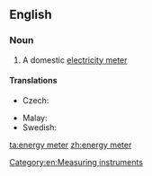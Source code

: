 {{also|energymeter}}
==English==

===Noun===
{{en-noun}}

# A domestic [[electricity meter]]

====Translations====
{{trans-top|a domestic electricity meter}}
* Czech: {{t+|cs|elektroměr|m}}
{{trans-mid}}
* Malay: {{t|ms|meter tenaga}}
* Swedish: {{t|sv|elmätare|c}}
{{trans-bottom}}

[[Category:en:Measuring instruments]]

[[ta:energy meter]]
[[zh:energy meter]]